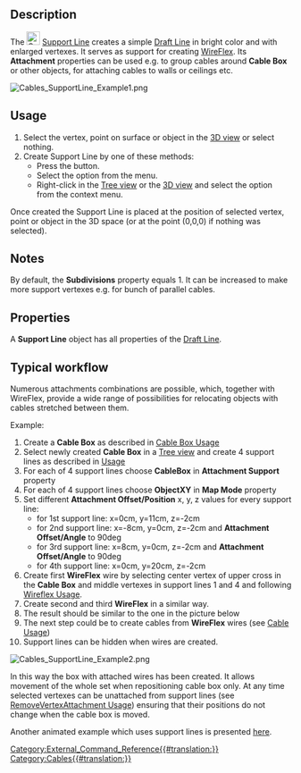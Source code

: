 <translate>

{{Docnav
|[[Cables_SupportPoint|Support Point]]
| 
|[[Cables_Workbench|Cables]]
|IconL=Cables_SupportPoint.svg
|IconR=
|IconC=Cables_workbench_icon.svg
}}

{{GuiCommand
|Name=Cables SupportLine
|MenuLocation=Cable Support → Support Line
|Workbenches=[[Cables_Workbench|Cables]]
|Shortcut=
|Version=1.0
|SeeAlso=[[Cables_Cable|Cable]], [[Cables_CableBox|Cable Box]], [[Cables_SupportPoint|Support Point]]
}}

==Description==

The [[Image:Cables_SupportLine.svg|24px]] [[Cables_SupportLine|Support Line]] creates a simple [[Draft_Line|Draft Line]] in bright color and with enlarged vertexes. It serves as support for creating [[Cables_WireFlex|WireFlex]]. Its '''Attachment''' properties can be used e.g. to group cables around '''Cable Box''' or other objects, for attaching cables to walls or ceilings etc.

</translate>
[[Image:Cables_SupportLine_Example1.png]]
<translate>
{{Caption|Support Line}}

==Usage==

# Select the vertex, point on surface or object in the [[3D_view|3D view]] or select nothing.
# Create Support Line by one of these methods:
#* Press the {{Button|[[Image:Cables_SupportLine.svg|16px]] [[Cables_SupportLine|Support Line]]}} button.
#* Select the {{MenuCommand|Cable Support → [[Image:Cables_SupportLine.svg|16px]] Support Line}} option from the menu.
#* Right-click in the [[Tree_view|Tree view]] or the [[3D_view|3D view]] and select the {{MenuCommand|Cable Support → [[Image:Cables_SupportLine.svg|16px]] Support Line}} option from the context menu.

Once created the Support Line is placed at the position of selected vertex, point or object in the 3D space (or at the point (0,0,0) if nothing was selected).

==Notes==

By default, the '''Subdivisions''' property equals 1. It can be increased to make more support vertexes e.g. for bunch of parallel cables.

==Properties==

A '''Support Line''' object has all properties of the [[Draft_Line#Properties|Draft Line]].

==Typical workflow==

Numerous attachments combinations are possible, which, together with WireFlex, provide a wide range of possibilities for relocating objects with cables stretched between them.

Example:
# Create a '''Cable Box''' as described in [[Cables_CableBox#Usage|Cable Box Usage]]
# Select newly created '''Cable Box''' in a [[Tree_view|Tree view]] and create 4 support lines as described in [[#Usage|Usage]]
# For each of 4 support lines choose '''CableBox''' in '''Attachment Support''' property
# For each of 4 support lines choose '''ObjectXY''' in '''Map Mode''' property
# Set different '''Attachment Offset/Position''' x, y, z values for every support line:
#* for 1st support line: x=0cm, y=11cm, z=-2cm
#* for 2nd support line: x=-8cm, y=0cm, z=-2cm and '''Attachment Offset/Angle''' to 90deg
#* for 3rd support line: x=8cm, y=0cm, z=-2cm and '''Attachment Offset/Angle''' to 90deg
#* for 4th support line: x=0cm, y=20cm, z=-2cm
# Create first '''WireFlex''' wire by selecting center vertex of upper cross in the '''Cable Box''' and middle vertexes in support lines 1 and 4 and following [[Cables_WireFlex#Usage|Wireflex Usage]].
# Create second and third '''WireFlex''' in a similar way.
# The result should be similar to the one in the picture below
# The next step could be to create cables from '''WireFlex''' wires (see [[Cables_Cable#Usage|Cable Usage]])
# Support lines can be hidden when wires are created.

</translate>
[[Image:Cables_SupportLine_Example2.png]]
<translate>
{{Caption|Example of using Support Line:<br/>Support lines are attached to Cable Box and serve as a basis for wires.}}

In this way the box with attached wires has been created. It allows movement of the whole set when repositioning cable box only.
At any time selected vertexes can be unattached from support lines (see [[Cables_RemoveVertexAttachment#Usage|RemoveVertexAttachment Usage]]) ensuring that their positions do not change when the cable box is moved.

Another animated example which uses support lines is presented [[Cables_Example1_Simple_workflow|here]].


{{Docnav
|[[Cables_SupportPoint|Support Point]]
| 
|[[Cables_Workbench|Cables]]
|IconL=Cables_SupportPoint.svg
|IconR=
|IconC=Cables_workbench_icon.svg
}}

</translate>
[[Category:External_Command_Reference{{#translation:}}]]
[[Category:Cables{{#translation:}}]]